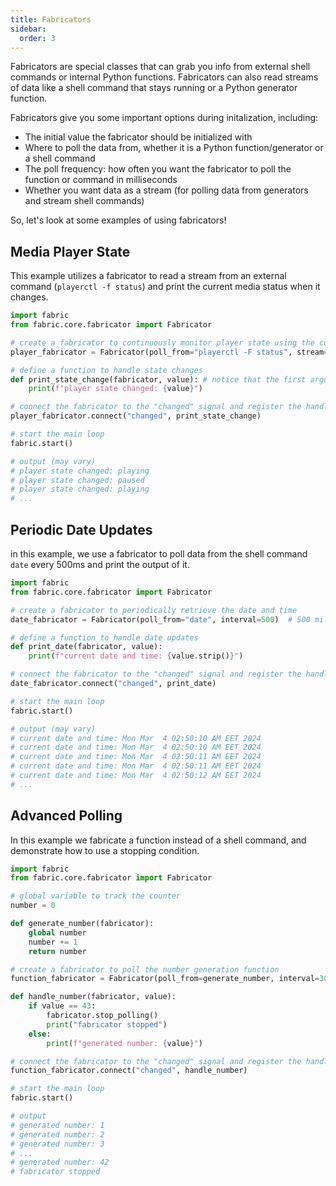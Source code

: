 ```yaml
---
title: Fabricators
sidebar:
  order: 3
---
```


Fabricators are special classes that can grab you info from external shell commands or internal Python functions. Fabricators can also read streams of data like a shell command that stays running or a Python generator function.

Fabricators give you some important options during initalization, including:

- The initial value the fabricator should be initialized with
- Where to poll the data from, whether it is a Python function/generator or a shell command
- The poll frequency: how often you want the fabricator to poll the function or command in milliseconds
- Whether you want data as a stream (for polling data from generators and stream shell commands)

So, let's look at some examples of using fabricators!

## Media Player State

This example utilizes a fabricator to read a stream from an external command (`playerctl -f status`) and print the current media status when it changes.

```python
import fabric
from fabric.core.fabricator import Fabricator

# create a fabricator to continuously monitor player state using the command
player_fabricator = Fabricator(poll_from="playerctl -F status", stream=True)

# define a function to handle state changes
def print_state_change(fabricator, value): # notice that the first argument is the fabricator itself
    print(f"player state changed: {value}")

# connect the fabricator to the "changed" signal and register the handler
player_fabricator.connect("changed", print_state_change)

# start the main loop
fabric.start()

# output (may vary)
# player state changed: playing
# player state changed: paused
# player state changed: playing
# ...
```

## Periodic Date Updates

in this example, we use a fabricator to poll data from the shell command `date` every 500ms and print the output of it.

```python
import fabric
from fabric.core.fabricator import Fabricator

# create a fabricator to periodically retrieve the date and time
date_fabricator = Fabricator(poll_from="date", interval=500)  # 500 milliseconds

# define a function to handle date updates
def print_date(fabricator, value):
    print(f"current date and time: {value.strip()}")

# connect the fabricator to the "changed" signal and register the handler
date_fabricator.connect("changed", print_date)

# start the main loop
fabric.start()

# output (may vary)
# current date and time: Mon Mar  4 02:50:10 AM EET 2024
# current date and time: Mon Mar  4 02:50:10 AM EET 2024
# current date and time: Mon Mar  4 02:50:11 AM EET 2024
# current date and time: Mon Mar  4 02:50:11 AM EET 2024
# current date and time: Mon Mar  4 02:50:12 AM EET 2024
# ...
```

## Advanced Polling

In this example we fabricate a function instead of a shell command, and demonstrate how to use a stopping condition.

```python
import fabric
from fabric.core.fabricator import Fabricator

# global variable to track the counter
number = 0

def generate_number(fabricator):
    global number
    number += 1
    return number

# create a fabricator to poll the number generation function
function_fabricator = Fabricator(poll_from=generate_number, interval=300)  # 300 milliseconds

def handle_number(fabricator, value):
    if value == 43:
        fabricator.stop_polling()
        print("fabricator stopped")
    else:
        print(f"generated number: {value}")

# connect the fabricator to the "changed" signal and register the handler
function_fabricator.connect("changed", handle_number)

# start the main loop
fabric.start()

# output
# generated number: 1
# generated number: 2
# generated number: 3
# ...
# generated number: 42
# fabricator stopped
```
